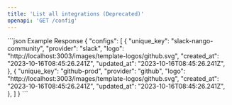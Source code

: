 ```yaml
---
title: 'List all integrations (Deprecated)'
openapi: 'GET /config'
---
```


<ResponseExample>
  ```json Example Response
{
  "configs": [
    {
      "unique_key": "slack-nango-community",
      "provider": "slack",
      "logo": "http://localhost:3003/images/template-logos/github.svg",
      "created_at": "2023-10-16T08:45:26.241Z",
      "updated_at": "2023-10-16T08:45:26.241Z",
    },
    {
      "unique_key": "github-prod",
      "provider": "github",
      "logo": "http://localhost:3003/images/template-logos/github.svg",
      "created_at": "2023-10-16T08:45:26.241Z",
      "updated_at": "2023-10-16T08:45:26.241Z",
    },
  ]
}
  ```
</ResponseExample>
